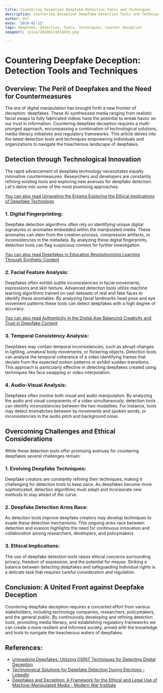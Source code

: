 ```yaml
---
title: Countering Deception Deepfake Detection Tools and Techniques
description: Countering Deception Deepfake Detection Tools and Techniques
author: Usf
date: '2024-01-13'
tags: deepfake, detection, tools, techniques, counter deception
imageUrl: /pixa/20240121014432.png

---
```

#  Countering Deepfake  Deception:  Detection Tools and  Techniques

## Overview: The Peril of Deepfakes and the Need for Countermeasures

The era of digital manipulation has brought  forth a new  frontier of deception: deepfakes. These AI-synthesized media ranging from  realistic facial swaps to fully fabricated videos have  the potential to wreak havoc  on our trust in information.  Countering deepfake deception requires a multi-pronged approach, encompassing a combination of  technological solutions, media literacy initiatives and regulatory frameworks. This article delves into the latest detection tools and techniques empowering individuals and organizations to navigate the treacherous landscape of  deepfakes.

## Detection through Technological Innovation

The rapid advancement of deepfake technology necessitates equally innovative countermeasures. Researchers and developers are constantly refining existing tools and exploring new avenues for deepfake detection. Let's delve into some of  the most promising approaches:

[You can also read Unraveling the Enigma Exploring the Ethical Implications of Deepfake Technology](Unraveling%20the%20Enigma%20Exploring%20the%20Ethical%20Implications%20of%20Deepfake%20Technology)


### 1. Digital Fingerprinting:

Deepfake detection algorithms often rely on identifying unique digital signatures or anomalies embedded within the manipulated media. These anomalies can stem from the creation process, compression artifacts, or inconsistencies in the metadata. By  analyzing these digital fingerprints,  detection tools can flag suspicious content for further investigation.

[You can also  read Deepfakes in Education  Revolutionizing Learning Through  Synthetic Content](Deepfakes%20in%20Education%20Revolutionizing%20Learning%20Through%20Synthetic%20Content)


### 2. Facial Feature Analysis:

Deepfakes often exhibit subtle inconsistencies  in facial  movements, expressions and skin texture. Advanced detection tools utilize  machine  learning algorithms trained on vast datasets of real and fake  faces to identify these  anomalies. By analyzing facial landmarks head pose and eye movement  patterns these tools can detect deepfakes with a high degree of accuracy.

[You can also read Authenticity in the Digital Age Balancing Creativity and Trust in Deepfake Content](Authenticity%20in%20the%20Digital%20Age%20Balancing%20Creativity%20and%20Trust%20in%20Deepfake%20Content)


### 3. Temporal Consistency Analysis:

Deepfakes  may contain temporal inconsistencies, such as abrupt changes in lighting, unnatural body movements, or flickering objects. Detection tools can analyze the  temporal coherence of a  video identifying frames that deviate from the expected motion patterns or exhibit sudden transitions. This approach is particularly effective in detecting  deepfakes  created using  techniques like  face  swapping or video interpolation.

### 4. Audio-Visual  Analysis:

Deepfakes often involve both visual and audio manipulation. By analyzing the audio and visual components of a video simultaneously, detection tools  can identify inconsistencies between the two modalities. For instance, tools may detect mismatches between lip movements  and spoken words, or inconsistencies in the audio pitch and background noise.

## Overcoming Challenges  and Ethical Considerations

While these detection tools offer promising avenues for countering  deepfakes several challenges remain:

### 1. Evolving Deepfake Techniques:

Deepfake creators are constantly refining  their  techniques, making it challenging for detection tools to keep  pace. As deepfakes become  more sophisticated,  detection algorithms  must adapt and  incorporate new  methods to stay ahead of the curve.

### 2. Deepfake Detection Arms Race:

As detection tools  improve deepfake creators may develop techniques to evade these detection mechanisms. This ongoing arms race between detection and evasion highlights the need for continuous innovation and collaboration among researchers, developers, and policymakers.

### 3. Ethical Implications:

The use of deepfake detection tools raises ethical concerns surrounding privacy, freedom of expression,  and the  potential for  misuse. Striking a balance between detecting deepfakes and safeguarding individual rights is a delicate task that requires careful consideration  and regulation.

## Conclusion: A United Front against Deepfake Deception

Countering deepfake  deception requires a  concerted effort from various stakeholders, including technology companies, researchers,  policymakers, and the  general public. By continuously developing and refining detection tools,  promoting media literacy, and establishing regulatory frameworks we can create a more  resilient and informed society, armed with the knowledge and  tools to navigate the treacherous waters of deepfakes.

## References:
- [Unmasking Deepfakes: Utilizing OSINT Techniques for Detecting Digital Deception](https://osintteam.blog/unmasking-deepfakes-utilizing-osint-techniques-for-detecting-digital-deception-f30529ea48b)
- [Technological Solutions for Deepfake Detection During Elections - LinkedIn](https://www.linkedin.com/pulse/technological-solutions-deepfake-detection-during-elections-sahota)
- [Deepfakes and Deception: A Framework for the Ethical and Legal Use of Machine-Manipulated Media - Modern War Institute](https://mwi.westpoint.edu/deepfakes-and-deception-a-framework-for-the-ethical-and-legal-use-of-machine-manipulated-media/)
